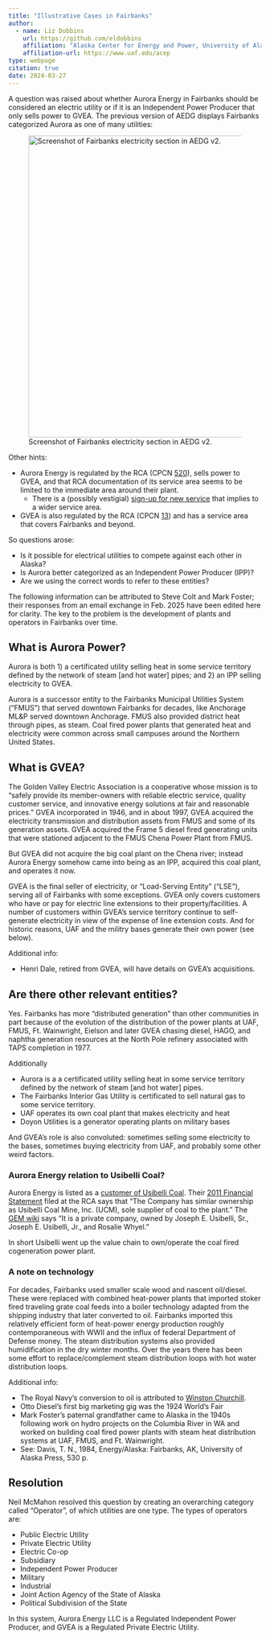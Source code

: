 ```yaml
---
title: "Illustrative Cases in Fairbanks"
author:
  - name: Liz Dobbins
    url: https://github.com/eldobbins
    affiliation: "Alaska Center for Energy and Power, University of Alaska Fairbanks"
    affiliation-url: https://www.uaf.edu/acep 
type: webpage
citation: true
date: 2024-03-27
---
```


A question was raised about whether Aurora Energy in Fairbanks should be considered an electric utility or if it is an Independent Power Producer that only sells power to GVEA. The previous version of AEDG displays Fairbanks categorized Aurora as one of many utilities:

![Screenshot of Fairbanks electricity section in AEDG v2.](images/fairbanks_utilities_aedgv2.png){fig-alt="Aurora Energy listed with other utilities in Fairbanks" width=600 fig-align="left"}

Other hints:

- Aurora Energy is regulated by the RCA (CPCN [520](https://rca.alaska.gov/RCAWeb/Certificate/CertificateDetails.aspx?id=46535813-c48f-4949-895e-dc74a9884e55)), sells power to GVEA, and that RCA documentation of its service area seems to be limited to the immediate area around their plant.
  - There is a (possibly vestigial) [sign-up for new service](https://www.auroraenergyak.com/for-customers) that implies to a wider service area.
- GVEA is also regulated by the RCA (CPCN [13](https://rca.alaska.gov/RCAWeb/Certificate/CertificateDetails.aspx?id=6a907960-cadb-4d83-831d-4ed494e7cf66)) and has a service area that covers Fairbanks and beyond.

So questions arose:

- Is it possible for electrical utilities to compete against each other in Alaska?  
- Is Aurora better categorized as  an Independent Power Producer (IPP)? 
- Are we using the correct words to refer to these entities?

The following information can be attributed to Steve Colt and Mark Foster; their responses from an email exchange in Feb. 2025 have been edited here for clarity. The key to the problem is the development of plants and operators in Fairbanks over time.

## What is Aurora Power?

Aurora is both 1) a certificated utility selling heat in some service territory defined by the network of steam [and hot water] pipes; and 2) an IPP selling electricity to GVEA.

Aurora is a successor entity to the Fairbanks Municipal Utilities System ("FMUS") that served downtown Fairbanks for decades, like Anchorage ML&P served downtown Anchorage. FMUS also provided district heat through pipes, as steam. Coal fired power plants that generated heat and electricity were common across small campuses around the Northern United States. 


## What is GVEA?

The Golden Valley Electric Association is a cooperative whose mission is to "safely provide its member-owners with reliable electric service, quality customer service, and innovative energy solutions at fair and reasonable prices." GVEA incorporated in 1946, and in about 1997, GVEA acquired the electricity transmission and distribution assets from FMUS and some of its generation assets. GVEA acquired the Frame 5 diesel fired generating units that were stationed adjacent to the FMUS Chena Power Plant from FMUS. 

But GVEA did not acquire the big coal plant on the Chena river; instead Aurora Energy somehow came into being as an IPP, acquired this coal plant, and operates it now.

GVEA is the final seller of electricity, or "Load-Serving Entity" ("LSE"), serving all of Fairbanks with some exceptions. GVEA only covers customers who have or pay for electric line extensions to their property/facilities. A number of customers within GVEA's service territory continue to self-generate electricity in view of the expense of line extension costs. And for historic reasons, UAF and the militry bases generate their own power (see below).  

Additional info:

- Henri Dale, retired from GVEA, will have details on GVEA's acquisitions.

## Are there other relevant entities?

Yes. Fairbanks has more "distributed generation" than other communities in part because of the evolution of the distribution of the power plants at UAF, FMUS, Ft. Wainwright, Eielson and later GVEA chasing diesel, HAGO, and naphtha generation resources at the North Pole refinery associated with TAPS completion in 1977.

Additionally

- Aurora is a a certificated utility selling heat in some service territory defined by the network of steam [and hot water] pipes.
- The Fairbanks Interior Gas Utility is certificated to sell natural gas to some service territory.
- UAF operates its own coal plant that makes electricity and heat
- Doyon Utilities is a generator operating plants on military bases

And GVEA's role is also convoluted: sometimes selling some electricity to the bases, sometimes buying electricity from UAF, and probably some other weird factors.

### Aurora Energy relation to Usibelli Coal?

Aurora Energy is listed as a [customer of Usibelli Coal](https://www.usibelli.com/company/customers). Their [2011 Financial Statement](https://rca.alaska.gov/RCAWeb/ViewFile.aspx?id=05148B26-2E7A-4EAB-B340-8B80DBEDF28D) filed at the RCA says that "The Company has similar ownership as Usibelli Coal Mine, Inc. (UCM), sole supplier of coal to the plant."  The [GEM wiki](https://www.gem.wiki/Aurora_Energy_LLC) says "It is a private company, owned by Joseph E. Usibelli, Sr., Joseph E. Usibelli, Jr., and Rosalie Whyel."

In short Usibelli went up the value chain to own/operate the coal fired cogeneration power plant.

### A note on technology

For decades, Fairbanks used smaller scale wood and nascent oil/diesel. These were replaced with combined heat-power plants that imported stoker fired traveling grate coal feeds into a boiler technology adapted from the shipping industry that later converted to oil. Fairbanks imported this relatively efficient form of heat-power energy production roughly contemporaneous with WWII and the influx of federal Department of Defense money. The steam distribution systems also provided humidification in the dry winter months.  Over the years there has been some effort to replace/complement steam distribution loops with hot water distribution loops.

Additional info:

- The Royal Navy's conversion to oil is attributed to [Winston Churchill](https://en.wikipedia.org/wiki/Royal_Commission_on_Fuel_and_Engines).
- Otto Diesel's first big marketing gig was the 1924 World's Fair
- Mark Foster's paternal grandfather came to Alaska in the 1940s following work on hydro projects on the Columbia River in WA and worked on building coal fired power plants with steam heat distribution systems at UAF, FMUS, and Ft. Wainwright.
- See: Davis, T. N., 1984, Energy/Alaska: Fairbanks, AK, University of Alaska Press, 530 p.

## Resolution

Neil McMahon resolved this question by creating an overarching category called "Operator", of which utilities are one type. The types of operators are:

- Public Electric Utility
- Private Electric Utility
- Electric Co-op 
- Subsidiary 
- Independent Power Producer 
- Military
- Industrial 
- Joint Action Agency of the State of Alaska 
- Political Subdivision of the State

In this system, Aurora Energy LLC is a Regulated Independent Power Producer, and GVEA is a Regulated Private Electric Utility.
